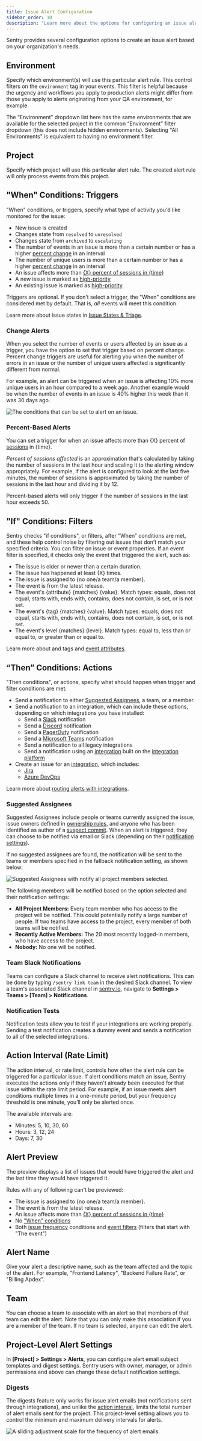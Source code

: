 ```yaml
---
title: Issue Alert Configuration
sidebar_order: 10
description: "Learn more about the options for configuring an issue alert."
---
```


Sentry provides several configuration options to create an issue alert based on your organization's needs.

## Environment

Specify which <PlatformLink to="/configuration/environments/">environment(s)</PlatformLink> will use this particular alert rule. This control filters on the `environment` tag in your events. This filter is helpful because the urgency and workflows you apply to production alerts might differ from those you apply to alerts originating from your QA environment, for example.

The “Environment” dropdown list here has the same environments that are available for the selected project in the common “Environment” filter dropdown (this does not include hidden environments). Selecting "All Environments" is equivalent to having no environment filter.

## Project

Specify which project will use this particular alert rule. The created alert rule will only process events from this project.

## "When" Conditions: Triggers

"When" conditions, or triggers, specify what type of activity you'd like monitored for the issue:

- New issue is created
- Changes state from `resolved` to `unresolved`
- Changes state from `archived` to `escalating`
- The number of events in an issue is more than a certain number or has a higher [percent change](#change-alerts) in an interval
- The number of unique users is more than a certain number or has a higher [percent change](#change-alerts) in an interval
- An issue affects more than [\{X\} percent of sessions in \{time\}](#percent-based-alerts)
- A new issue is marked as [high-priority](/product/issues/issue-priority/)
- An existing issue is marked as [high-priority](/product/issues/issue-priority/)

Triggers are optional. If you don’t select a trigger, the "When" conditions are considered met by default. That is, _all_ events will meet this condition.

Learn more about issue states in [Issue States & Triage](/product/issues/states-triage/).

### Change Alerts

<Include name="feature-available-for-plan-trial-business.mdx" />

When you select the number of events or users affected by an issue as a trigger, you have the option to set that trigger based on percent change. Percent change triggers are useful for alerting you when the number of errors in an issue or the number of unique users affected is significantly different from normal.

For example, an alert can be triggered when an issue is affecting 10% more unique users in an hour compared to a week ago. Another example would be when the number of events in an issue is 40% higher this week than it was 30 days ago.

![The conditions that can be set to alert on an issue.](./img/issue-change-alert.png)

### Percent-Based Alerts

You can set a trigger for when an issue affects more than \{X\} percent of [sessions](/product/releases/health/#session) in \{time\}.

_Percent of sessions affected_ is an approximation that's calculated by taking the number of sessions in the last hour and scaling it to the alerting window appropriately. For example, if the alert is configured to look at the last five minutes, the number of sessions is approximated by taking the number of sessions in the last hour and dividing it by 12.

Percent-based alerts will only trigger if the number of sessions in the last hour exceeds 50.

## "If" Conditions: Filters

Sentry checks "if conditions", or filters, after “When” conditions are met, and these help control noise by filtering out issues that don’t match your specified criteria. You can filter on issue or event properties. If an event filter is specified, it checks only the event that triggered the alert, such as:

- The issue is older or newer than a certain duration.
- The issue has happened at least \{X\} times.
- The issue is assigned to \{no one/a team/a member\}.
- The event is from the latest release.
- The event's \{attribute\} \{matches\} \{value\}. Match types: equals, does not equal, starts with, ends with, contains, does not contain, is set, or is not set.
- The event's \{tag\} \{matches\} \{value\}. Match types: equals, does not equal, starts with, ends with, contains, does not contain, is set, or is not set.
- The event's level \{matches\} \{level\}. Match types: equal to, less than or equal to, or greater than or equal to.

Learn more about and <PlatformLink to="/enriching-events/tags/">tags</PlatformLink> and [event attributes](/product/sentry-basics/search/searchable-properties/#event-properties).

## “Then” Conditions: Actions

"Then conditions", or actions, specify what should happen when trigger and filter conditions are met:

- Send a notification to either [Suggested Assignees](#suggested_assignees), a team, or a member.
- Send a notification to an integration, which can include these options, depending on which integrations you have installed:
  - Send a [Slack](/organization/integrations/notification-incidents/slack/) notification
  - Send a [Discord](/organization/integrations/notification-incidents/discord/) notification
  - Send a [PagerDuty](/organization/integrations/notification-incidents/pagerduty/) notification
  - Send a [Microsoft Teams](/organization/integrations/notification-incidents/msteams/) notification
  - Send a notification to all legacy integrations
  - Send a notification using an [integration](/organization/integrations/) built on the [integration platform](/organization/integrations/integration-platform/#alerts)
- Create an issue for an [integration](/organization/integrations/), which includes:
  - [Jira](/organization/integrations/issue-tracking/jira/)
  - [Azure DevOps](/organization/integrations/source-code-mgmt/azure-devops)

Learn more about [routing alerts with integrations](/product/alerts/create-alerts/routing-alerts/).

### Suggested Assignees

Suggested Assignees include people or teams currently assigned the issue, issue owners defined in [ownership rules](/product/issues/ownership-rules/), and anyone who has been identified as author of a [suspect commit](/product/issues/suspect-commits/). When an alert is triggered, they can choose to be notified via email or Slack (depending on their [notification settings](/product/alerts/notifications/notification-settings/)).

If no suggested assignees are found, the notification will be sent to the teams or members specified in the fallback notification setting, as shown below:

![Suggested Assignees with notify all project members selected.](./img/suggested_assignee_all_members.png)

The following members will be notified based on the option selected and their notification settings:

- **All Project Members:** Every team member who has access to the project will be notified. This could potentially notify a large number of people. If two teams have access to the project, every member of both teams will be notified.
- **Recently Active Members:** The 20 most recently logged-in members, who have access to the project.
- **Nobody:** No one will be notified.

### Team Slack Notifications

Teams can configure a Slack channel to receive alert notifications. This can be done by typing `/sentry link team` in the desired Slack channel. To view a team's associated Slack channel in [sentry.io](https://sentry.io), navigate to **Settings > Teams > [Team] > Notifications**.

### Notification Tests

Notification tests allow you to test if your integrations are working properly. Sending a test notification creates a dummy event and sends a notification to all of the selected integrations.

## Action Interval (Rate Limit)

The action interval, or rate limit, controls how often the alert rule can be triggered for a particular issue. If alert conditions match an issue, Sentry executes the actions only if they haven't already been executed for that issue within the rate limit period. For example, if an issue meets alert conditions multiple times in a one-minute period, but your frequency threshold is one minute, you’ll only be alerted once.

The available intervals are:

- Minutes: 5, 10, 30, 60
- Hours: 3, 12, 24
- Days: 7, 30

## Alert Preview

The preview displays a list of issues that would have triggered the alert and the last time they would have triggered it.

Rules with any of following can't be previewed:

- The issue is assigned to \{no one/a team/a member\}.
- The event is from the latest release.
- An issue affects more than [\{X\} percent of sessions in \{time\}](#percent-based-alerts)
- No ["When" conditions](#when-conditions-triggers)
- Both [issue frequency](#change-alerts) conditions and [event filters](#if-conditions-filters) (filters that start with "The event")

## Alert Name

Give your alert a descriptive name, such as the team affected and the topic of the alert. For example, "Frontend Latency", "Backend Failure Rate", or "Billing Apdex".

## Team

You can choose a team to associate with an alert so that members of that team can edit the alert. Note that you can only make this association if you are a member of the team. If no team is selected, anyone can edit the alert.

## Project-Level Alert Settings

In **[Project] > Settings > Alerts**, you can configure alert email subject templates and digest settings. Sentry users with owner, manager, or admin permissions and above can change these default notification settings.

### Digests

The digests feature only works for issue alert emails (not notifications sent through integrations), and unlike the [action interval](#action-interval-rate-limit), limits the total number of alert emails sent for the project. This project-level setting allows you to control the minimum and maximum delivery intervals for alerts.

![A sliding adjustment scale for the frequency of alert emails.](./img/alert-digest.png)
